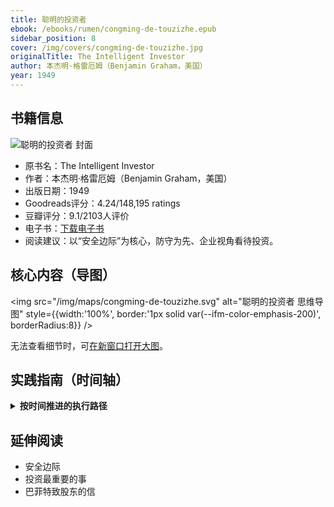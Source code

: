 ```yaml
---
title: 聪明的投资者
ebook: /ebooks/rumen/congming-de-touzizhe.epub
sidebar_position: 8
cover: /img/covers/congming-de-touzizhe.jpg
originalTitle: The Intelligent Investor
author: 本杰明·格雷厄姆（Benjamin Graham，美国）
year: 1949
---
```


## 书籍信息

<div style={{ display: 'flex', gap: '16px', alignItems: 'stretch', flexWrap: 'wrap', border: '1px solid var(--ifm-color-emphasis-200)', borderRadius: 8, padding: '12px' }}>
  <div style={{ flex: '0 0 160px' }}>
    <img src="/img/covers/congming-de-touzizhe.jpg" alt="聪明的投资者 封面" style={{ width: 160, height: 220, objectFit: 'cover', borderRadius: 4 }} />
  </div>
  <div style={{ flex: 1, display: 'flex', flexDirection: 'column', justifyContent: 'center' }}>
    <ul>
      <li>原书名：The Intelligent Investor</li>
      <li>作者：本杰明·格雷厄姆（Benjamin Graham，美国）</li>
      <li>出版日期：1949</li>
      <li>Goodreads评分：4.24/148,195 ratings</li>
      <li>豆瓣评分：9.1/2103人评价</li>
      <li>电子书：<a href="/ebooks/rumen/congming-de-touzizhe.epub">下载电子书</a></li>
      <li>阅读建议：以“安全边际”为核心，防守为先、企业视角看待投资。</li>
    </ul>
  </div>
</div>

## 核心内容（导图）

<img src="/img/maps/congming-de-touzizhe.svg" alt="聪明的投资者 思维导图" style={{width:'100%', border:'1px solid var(--ifm-color-emphasis-200)', borderRadius:8}} />
<div style={{marginTop:8}}>
  无法查看细节时，可<a href="/img/maps/congming-de-touzizhe.svg" target="_blank" rel="noreferrer">在新窗口打开大图</a>。
</div>

## 实践指南（时间轴）

<div className="practice-timeline">
<details>
  <summary><b>按时间推进的执行路径</b></summary>

  ### 今天（第1天）：价值投资理念觉醒

  1. 完成投资者类型自我评估（1小时）
  - 判断自己是防御型还是积极型投资者
  - 防御型：安全、简单；积极型：愿深入研究
  - 大多数人应选择防御型策略

  2. 建立“安全边际”思维模式（30分钟）
  - 仅在价格远低于内在价值时买入
  - 原则：无足够安全边际，绝不投资
  - 座右铭：“价格是你付出的，价值是你得到的”

  3. 与“市场先生”建立正确关系（30分钟）
  - 认识市场情绪化，学会利用而非跟随
  - 不因下跌恐慌卖出，不因上涨盲目追高
  - 把波动当机会，而不是威胁

  ### 7天内：建立价值投资基础框架

  1. 学习基本财务分析技能
  - 读懂资产负债表、利润表、现金流量表
  - 计算与理解 PE、PB、流动比率、债务权益比等指标

  2. 制定股票筛选标准
  - 依据格雷厄姆七大选股标准形成个人清单
  - 防御型严格执行；积极型可适度调整
  - 建立股票观察清单并开始跟踪

  3. 确定资产配置策略
  - 股票/债券 50:50 起步；年轻可至 75% 股票，年长可降至 25% 股票
  - 偏离目标 10% 触发再平衡

  4. 选择合适的投资工具
  - 防御型：低成本宽基指数基金（如标普500）
  - 积极型：准备进行个股研究并选择合适券商

  ### 30天内：启动价值投资实践

  1. 建立核心投资组合
  - 防御型：按配置买入指数与债券基金（尽量选择费率 &lt;0.2%）
  - 积极型：建立个股组合，首批投入 ≤25% 总资金，保留弹药

  2. 实施定期投资计划
  - 每月定投 10–20% 月收入，固定日期，不择时
  - 使用“美元成本平均法”培养纪律

  3. 深入分析 3–5 只目标股票（积极型）
  - 研究商业模式、竞争地位、财务状况、管理层质量
  - 估算内在价值并给出合理买入区间

  4. 建立投资记录系统
  - 记录每笔投资的时间、价格、数量和理由
  - 建立投资日记，记录市场波动时的心理状态和决策过程

  ### 60-90天：完善价值投资体系

  1. 完成目标投资组合构建
  - 达到预设的资产配置比例，确保分散
  - 防御型至少持有 10 只不同行业股票或相应指数基金
  - 积极型个股控制在 10–30 只，避免过度分散

  2. 建立估值与监控体系
  - 为每只持仓建立估值模型，定期更新内在价值
  - 卖出触发：股价≥内在价值 90% 考虑卖出；基本面恶化立即卖出
  - 建立季度组合回顾机制

  3. 培养逆向投资心理
  - 下跌中保持冷静，把下跌视为低价买入机会
  - 识别情绪极端：他人恐惧时贪婪，他人贪婪时谨慎
  - 建立市场极端情形的心理与资金预案

  4. 制定长期投资规划
  - 设定 5/10/20 年目标；牛市谨慎、熊市积极
  - 建立投资纪律检查清单，定期自我评估是否偏离价值投资原则

</details>
</div>

## 延伸阅读

- 安全边际
- 投资最重要的事
- 巴菲特致股东的信
